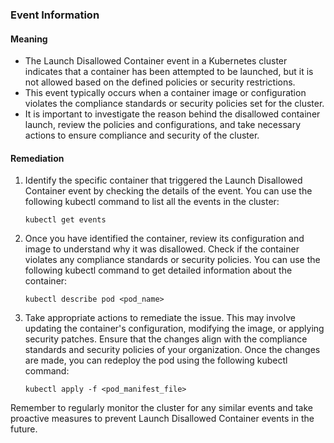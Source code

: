 
### Event Information

#### Meaning

- The Launch Disallowed Container event in a Kubernetes cluster indicates that a container has been attempted to be launched, but it is not allowed based on the defined policies or security restrictions.
- This event typically occurs when a container image or configuration violates the compliance standards or security policies set for the cluster.
- It is important to investigate the reason behind the disallowed container launch, review the policies and configurations, and take necessary actions to ensure compliance and security of the cluster.

#### Remediation

1. Identify the specific container that triggered the Launch Disallowed Container event by checking the details of the event. You can use the following kubectl command to list all the events in the cluster:

   ```
   kubectl get events
   ```

2. Once you have identified the container, review its configuration and image to understand why it was disallowed. Check if the container violates any compliance standards or security policies. You can use the following kubectl command to get detailed information about the container:

   ```
   kubectl describe pod <pod_name>
   ```

3. Take appropriate actions to remediate the issue. This may involve updating the container's configuration, modifying the image, or applying security patches. Ensure that the changes align with the compliance standards and security policies of your organization. Once the changes are made, you can redeploy the pod using the following kubectl command:

   ```
   kubectl apply -f <pod_manifest_file>
   ```

Remember to regularly monitor the cluster for any similar events and take proactive measures to prevent Launch Disallowed Container events in the future.

